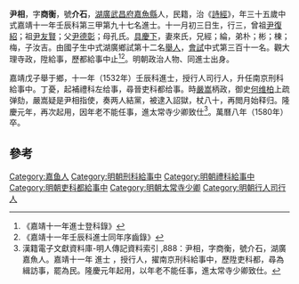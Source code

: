 {{明清人物信息框
| 姓名 = 尹相
| 原名 =
| 圖片名稱= 
| 圖片大小 =
| 圖片說明 = 
| 最高職務 =
| 國家 = 大明 
| 爵位 =
| 籍貫 = [[湖廣|湖廣]][[武昌府|武昌府]][[嘉魚縣|嘉魚縣]]
| 族裔 = 
| 旗籍 = 
| 字號 = 
| 諡號 =
| 出生日期 = 十一月初三日
| 出生地點 =
| 逝世日期 = 
| 逝世地點 =
| 墓葬 =
| 配偶 = 來氏
| 親屬 = 曾祖[[尹復紹|尹復紹]]，祖[[尹友賢|尹友賢]]，父[[尹德彰|尹德彰]]，母孔氏
| 出身 =
* 嘉靖十一年壬辰科進士
| 經歷 =
| 著作 =  
*
*
*
}}
'''尹相'''{{BD|1498年||1557年||}}，字'''商衡'''，號'''介石'''，[[湖廣|湖廣]][[武昌府|武昌府]][[嘉魚縣|嘉魚縣]]人，民籍，治《[[詩經|詩經]]》，年三十五歲中式嘉靖十一年壬辰科第三甲第九十七名進士。十一月初三日生，行三，曾祖[[尹復紹|尹復紹]]；祖[[尹友賢|尹友賢]]；父[[尹德彰|尹德彰]]；母孔氏。[[具慶下|具慶下]]，妻來氏，兄經；綸，弟朴；彬；棟；梅，子汝吉。由國子生中式湖廣鄉試第十二名[[舉人|舉人]]，[[會試|會試]]中式第三百十一名。觀大理寺政，陞給事，歷都給事中止<ref>《嘉靖十一年進士登科錄》</ref><ref>《嘉靖十一年壬辰科進士同年序齒錄》</ref>。明朝政治人物、同進士出身。

嘉靖戊子舉于鄉，十一年（1532年）壬辰科進士，授行人司行人，升任南京刑科給事中。丁憂，起補禮科左给事，尋晉吏科都给事。時[[嚴嵩|嚴嵩]]柄政，御史[[何维柏|何维柏]]上疏弹劾，嚴嵩疑是尹相指使，奏两人結黨，被逮入詔獄，杖八十，再閲月始释归。隆慶元年，再次起用，因年老不能任事，進太常寺少卿致仕<ref>漢籍電子文獻資料庫-明人傳記資料索引 ,888：尹相，字商衡，號介石，湖廣嘉魚人。嘉靖十一年 進士 ，授行人，擢南京刑科給事中，歷陞吏科都，尋為緝訪事，罷為民。隆慶元年起用，以年老不能任事，進太常寺少卿致仕。</ref>。萬曆八年（1580年）卒。

==參考==
{{reflist}}

{{嘉靖十一年壬辰科殿試金榜}}

{{Authority control}}
{{DEFAULTSORT:Yin尹}}
[[Category:嘉鱼人|Category:嘉鱼人]]
[[Category:明朝刑科給事中|Category:明朝刑科給事中]]
[[Category:明朝禮科給事中|Category:明朝禮科給事中]]
[[Category:明朝吏科都給事中|Category:明朝吏科都給事中]]
[[Category:明朝太常寺少卿|Category:明朝太常寺少卿]]
[[Category:明朝行人司行人|Category:明朝行人司行人]]


{{明朝人物小作品}}